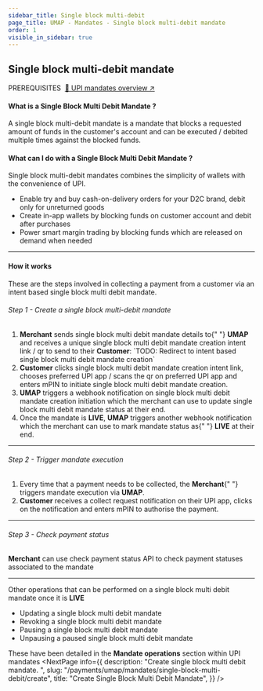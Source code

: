 ```yaml
---
sidebar_title: Single block multi-debit
page_title: UMAP - Mandates - Single block multi-debit mandate
order: 1
visible_in_sidebar: true
---
```


## Single block multi-debit mandate

<Text size="small" weight="600">
    PREREQUISITES&nbsp;
</Text>
<a href="/payments/umap/mandates">🌟 UPI mandates overview ↗</a>

<br />

#### What is a Single Block Multi Debit Mandate ?

A single block multi-debit mandate is a mandate that blocks a requested amount of funds in the customer's account and can be executed / debited multiple times against the blocked funds.

#### What can I do with a Single Block Multi Debit Mandate ?

Single block multi-debit mandates combines the simplicity of wallets with the convenience of UPI.

-   Enable try and buy cash-on-delivery orders for your D2C brand, debit only for unreturned goods
-   Create in-app wallets by blocking funds on customer account and debit after purchases
-   Power smart margin trading by blocking funds which are released on demand when needed

<hr class="primary" />

#### How it works

These are the steps involved in collecting a payment from a customer via an intent based single block multi debit mandate.


###### Step 1 - Create a single block multi-debit mandate

<ol>
    <li>
        <b>Merchant</b> sends single block multi debit mandate details to{" "}
        <b>UMAP</b> and receives a unique single block multi debit mandate
        creation intent link / qr to send to their <b>Customer</b>: `TODO:
        Redirect to intent based single block multi debit mandate creation`
    </li>
    <li>
        <b>Customer</b> clicks single block multi debit mandate creation intent
        link, chooses preferred UPI app / scans the qr on preferred UPI app and
        enters mPIN to initiate single block multi debit mandate creation.
    </li>
    <li>
        <b>UMAP</b> triggers a webhook notification on single block multi debit
        mandate creation initiation which the merchant can use to update single
        block multi debit mandate status at their end.
    </li>
    <li>
        Once the mandate is <b>LIVE</b>, <b>UMAP</b> triggers another webhook
        notification which the merchant can use to mark mandate status as{" "}
        <b>LIVE</b> at their end.
    </li>
</ol>

<hr class="tertiary" />

###### Step 2 - Trigger mandate execution

<ol>
    <li>
        Every time that a payment needs to be collected, the <b>Merchant</b>{" "}
        triggers mandate execution via <b>UMAP</b>.
    </li>
    <li>
        <b>Customer</b> receives a collect request notification on their UPI
        app, clicks on the notification and enters mPIN to authorise the
        payment.
    </li>
</ol>

<hr class="tertiary" />

###### Step 3 - Check payment status

<p>
    <b>Merchant</b> can use check payment status API to check payment statuses
    associated to the mandate
</p>

<hr class="primary" />

Other operations that can be performed on a single block multi debit mandate once it is <b>LIVE</b>

<ul>
    <li>Updating a single block multi debit mandate</li>
    <li>Revoking a single block multi debit mandate</li>
    <li>Pausing a single block multi debit mandate</li>
    <li>Unpausing a paused single block multi debit mandate</li>
</ul>

These have been detailed in the <b>Mandate operations</b> section within UPI mandates
<NextPage
    info={{
        description: "Create single block multi debit mandate.  ",
        slug: "/payments/umap/mandates/single-block-multi-debit/create",
        title: "Create Single Block Multi Debit Mandate",
    }}
/>
